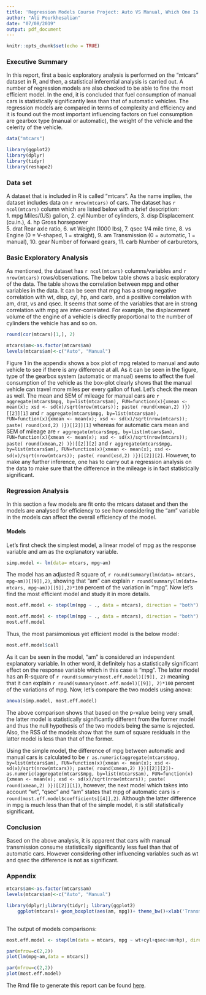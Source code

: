 ```yaml
---
title: 'Regression Models Course Project: Auto VS Manual, Which One Is More Fuel Efficient?'
author: "Ali Pourkhesalian"
date: "07/08/2019"
output: pdf_document
---
```


```r
knitr::opts_chunk$set(echo = TRUE)
```


### Executive Summary
In this report, first a basic exploratory analysis is performed on the "mtcars" dataset in R, and then, a statistical inferential analysis is carried out. A number of regression models are also checked to be able to fine the most efficient model. In the end, it is concluded that fuel consumption of manual cars is statistically significantly less than that of automatic vehicles. The regression models are compared in terms of complexity and efficiency and it is found out the most important influencing factors on fuel consumption are gearbox type (manual or automatic), the weight of the vehicle and the celerity of the vehicle.

```r
data("mtcars")

library(ggplot2)
library(dplyr)
library(tidyr)
library(reshape2)
```
### Data set
A dataset that is included in R is called "mtcars". As the name implies, the dataset includes data on `r nrow(mtcars)` of cars.  The dataset has `r ncol(mtcars)` column which are listed below with a brief description:  
1. mpg	Miles/(US) gallon, 
2. cyl	Number of cylinders,
3. disp	Displacement (cu.in.), 4. hp	Gross horsepower  
5. drat	Rear axle ratio,
6. wt	Weight (1000 lbs), 
7. qsec	1/4 mile time, 
8. vs	Engine (0 = V-shaped, 1 = straight),
9. am	Transmission (0 = automatic, 1 = manual), 
10. gear	Number of forward gears, 
11. carb	Number of carburetors,  

### Basic Exploratory Analysis
As mentioned, the dataset has `r ncol(mtcars)` columns/variables and `r nrow(mtcars)` rows/observations. The below table shows a basic exploratory of the data. The table shows the correlation between mpg and other variables in the data. It can be seen that mpg has a strong negative correlation with wt, disp, cyl, hp, and carb, and a positive correlation with am, drat, vs and qsec. It seems that some of the variables that are in strong correlation with mpg are inter-correlated. For example, the displacement volume of the engine of a vehicle is directly proportional to the number of cylinders the vehicle has and so on.    
```r
round(cor(mtcars)[1,], 2) 
```
```r
mtcars$am<-as.factor(mtcars$am)
levels(mtcars$am)<-c("Auto", "Manual")

```

Figure 1  in the appendix shows a box plot of mpg related to manual and auto vehicle to see if there is any difference at all. As it can be seen in the figure, type of the gearbox system (automatic or manual) seems to affect the fuel consumption of the vehicle as the box-plot clearly shows that the manual vehicle can travel more miles per every gallon of fuel. Let's check the mean as well. The mean and SEM of mileage for manual cars are `r aggregate(mtcars$mpg, by=list(mtcars$am), FUN=function(x){xmean <- mean(x); xsd <- sd(x)/sqrt(nrow(mtcars)); paste( round(xmean,2) )})[[2]][1]` and `r aggregate(mtcars$mpg, by=list(mtcars$am), FUN=function(x){xmean <- mean(x); xsd <- sd(x)/sqrt(nrow(mtcars)); paste( round(xsd,2) )})[[2]][1]` whereas for automatic cars mean and SEM of mileage are `r aggregate(mtcars$mpg, by=list(mtcars$am), FUN=function(x){xmean <- mean(x); xsd <- sd(x)/sqrt(nrow(mtcars)); paste( round(xmean,2) )})[[2]][2]` and `r aggregate(mtcars$mpg, by=list(mtcars$am), FUN=function(x){xmean <- mean(x); xsd <- sd(x)/sqrt(nrow(mtcars)); paste( round(xsd,2) )})[[2]][2]`. However, to make any further inference, one has to carry out a regression analysis on the data to make sure that the difference in the mileage is in fact statistically significant.


### Regression Analysis
In this section a few models are fit onto the mtcars dataset and then the models are analysed for efficiency to see how considering the "am" variable in the models can affect the overall efficiency of the model.


#### Models

Let's first check the simplest model, a linear model of mpg as the response variable and am as the explanatory variable.  
```r
simp.model <- lm(data= mtcars, mpg~am)
```


The model has an adjusted R square of, `r round(summary(lm(data= mtcars, mpg~am))[[9]],2)`, showing that "am" can explain `r round(summary(lm(data= mtcars, mpg~am))[[9]],2)*100`  percent of the variation in "mpg". Now let's find the most efficient model and study it in more details. 
```r
most.eff.model <- step(lm(mpg ~ ., data = mtcars), direction = "both")
```
```r

most.eff.model <- step(lm(mpg ~ ., data = mtcars), direction = "both")
most.eff.model

```
Thus, the most parsimonious yet efficient model is the below model:
```r
most.eff.model$call
```
As it can be seen in the model, "am" is considered an independent explanatory variable. In other word, it definitely has a statistically significant effect on the response variable which in this case is "mpg". The latter model has an R-square of `r round(summary(most.eff.model)[[9]], 2)` meaning that it can explain  `r round(summary(most.eff.model)[[9]], 2)*100` percent of the variations of mpg. Now, let's compare the two models using anova:

```r
anova(simp.model, most.eff.model)


```
The above comparison shows that based on the p-value being very small, the latter model is statistically significantly different from the former model and thus the null hypothesis of the two models being the same is rejected. Also, the RSS of the models show that the sum of square residuals in the latter model is less than that of the former.  

Using the simple model, the difference of mpg between automatic and manual cars is calculated to be `r as.numeric(aggregate(mtcars$mpg, by=list(mtcars$am), FUN=function(x){xmean <- mean(x); xsd <- sd(x)/sqrt(nrow(mtcars)); paste( round(xmean,2) )})[[2]][2])-as.numeric(aggregate(mtcars$mpg, by=list(mtcars$am), FUN=function(x){xmean <- mean(x); xsd <- sd(x)/sqrt(nrow(mtcars)); paste( round(xmean,2) )})[[2]][1])`, however, the next model which takes into account "wt", "qsec" and "am" states that mpg of automatic cars is `r round(most.eff.model$coefficients[[4]],2)`. Although the latter difference in mpg is much less than that of the simple model, it is still statistically significant.

### Conclusion
Based on the above analysis, it is apparent that cars with manual transmission consume statistically significantly less fuel than that of automatic cars. However considering other influencing variables such as wt and qsec the difference is not as significant.  

### Appendix

```r
mtcars$am<-as.factor(mtcars$am)
levels(mtcars$am)<-c("Auto", "Manual")

library(dplyr);library(tidyr); library(ggplot2)
    ggplot(mtcars)+ geom_boxplot(aes(am, mpg))+ theme_bw()+xlab('Transmission Type')+ylab('Mileage (mile/gal)')
  
```
\begin{center}
Figure 1. Mileage vs transmission type   
\end{center}  

The output of models comparisons:
```r
most.eff.model <- step(lm(data = mtcars, mpg ~ wt+cyl+qsec+am+hp), direction = "both")

```

```r
par(mfrow=c(2,2))
plot(lm(mpg~am,data = mtcars))
```
\begin{center}
Figure 2. model 1 residuals   
\end{center}
\pagebreak

```r
par(mfrow=c(2,2))
plot(most.eff.model)
```
\begin{center}
Figure 3. The most efficient model residuals   
\end{center}
The Rmd file to generate this report can be found  [here](https://github.com/pourkhesalian/Coursera-Regression-Models-Course-Project).

